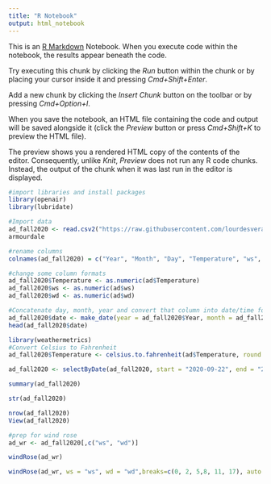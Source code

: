 ```yaml
---
title: "R Notebook"
output: html_notebook
---
```


This is an [R Markdown](http://rmarkdown.rstudio.com) Notebook. When you execute code within the notebook, the results appear beneath the code. 

Try executing this chunk by clicking the *Run* button within the chunk or by placing your cursor inside it and pressing *Cmd+Shift+Enter*. 

Add a new chunk by clicking the *Insert Chunk* button on the toolbar or by pressing *Cmd+Option+I*.

When you save the notebook, an HTML file containing the code and output will be saved alongside it (click the *Preview* button or press *Cmd+Shift+K* to preview the HTML file). 

The preview shows you a rendered HTML copy of the contents of the editor. Consequently, unlike *Knit*, *Preview* does not run any R code chunks. Instead, the output of the chunk when it was last run in the editor is displayed.
```r
#import libraries and install packages
library(openair)
library(lubridate)
```

```r
#Import data
ad_fall2020 <- read.csv2("https://raw.githubusercontent.com/lourdesvera/Community_Air_Montoring/master/Wind_Analyses/Armourdale_10yrs.csv", header = TRUE, sep = ",", stringsAsFactors = FALSE )
armourdale
```

```r
#rename columns
colnames(ad_fall2020) = c("Year", "Month", "Day", "Temperature", "ws", "wd")
```

```r
#change some column formats
ad_fall2020$Temperature <- as.numeric(ad$Temperature)
ad_fall2020$ws <- as.numeric(ad$ws)
ad_fall2020$wd <- as.numeric(ad$wd)
```

```r
#Concatenate day, month, year and convert that column into date/time format
ad_fall2020$date <- make_date(year = ad_fall2020$Year, month = ad_fall2020$Month , day = ad_fall2020$Day)
head(ad_fall2020$date)
```

```r
library(weathermetrics)
#Convert Celsius to Fahrenheit
ad_fall2020$Temperature <- celsius.to.fahrenheit(ad$Temperature, round = 2)
```

```r
ad_fall2020 <- selectByDate(ad_fall2020, start = "2020-09-22", end = "2020-12-20")
```


```r
summary(ad_fall2020)
```

```r
str(ad_fall2020)
```

```r
nrow(ad_fall2020)
View(ad_fall2020)
```

```r
#prep for wind rose
ad_wr <- ad_fall2020[,c("ws", "wd")]
```

```r
windRose(ad_wr)
```

```r
windRose(ad_wr, ws = "ws", wd = "wd",breaks=c(0, 2, 5,8, 11, 17), auto.text=FALSE, paddle=FALSE, annotate=FALSE, grid.line=5, key = list(labels = c(">0-2", ">2-5", ">5-8", ">8-11", ">11-17")), key.footer = "Fall 2020 Wind Speed Plot in Armourdale, KS (m/s)", key.position = "bottom",par.settings=list(axis.line=list(col="lightgray")), col = c("#4f4f4f", "#0a7cb9", "#f9be00", "#ff7f2f", "#d7153a"))
```


